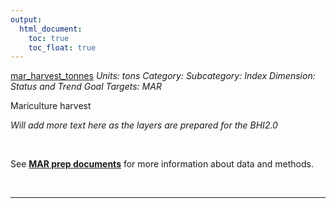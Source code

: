 ```yaml
---
output:
  html_document:
    toc: true
    toc_float: true
---
```


[mar_harvest_tonnes](https://github.com/OHI-Science/bhi/blob/master/baltic/layers/mar_harvest_tonnes_bhi2015.csv)
*Units: tons*
*Category:*
*Subcategory:*
*Index Dimension: Status and Trend*
*Goal Targets: MAR*

Mariculture harvest

*Will add more text here as the layers are prepared for the BHI2.0*

<br>

See [**MAR prep documents**](https://github.com/OHI-Science/bhi-1.0-archive/blob/draft/baltic2015/prep/MAR/mar_prep.md) for more information about data and methods.

<br>

--- 
